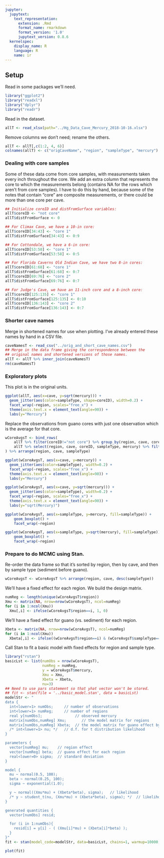 ```yaml
---
jupyter:
  jupytext:
    text_representation:
      extension: .Rmd
      format_name: rmarkdown
      format_version: '1.0'
      jupytext_version: 0.8.6
  kernelspec:
    display_name: R
    language: R
    name: ir
---
```


## Setup


Read in some packages we'll need.

```r
library("ggplot2")
library("readxl")
library("dplyr")
library("readr")
```

Read in the dataset.

```r
allT <- read_xlsx(path="../Hg_Data_Cave_Mercury_2018-10-16.xlsx")
```

Remove columns we don't need; rename the others.

```r
allT <- allT[,c(1:2, 4, 6)]
colnames(allT) <- c("origCaveName", "region", "sampleType", "mercury")
```

### Dealing with core samples

Some of these data come from core samples, with measurements taken every inch throughout the core.  We add an extra column that represents the core to which the measurements belong (contains NA for the rows which aren't from core samples).  I have to do this by hand, because some of the notes that contain "core" are composite measurements, or there could be more than one core per cave.

```r
## Initialize coreID and distFromSurface variables:
allT$coreID <- "not core"
allT$distFromSurface <- 0

## For Climax Cave, we have a 10-in core:
allT$coreID[34:43] <- "core 1"
allT$distFromSurface[34:43] <- 0:9

## For Cottondale, we have a 6-in core:
allT$coreID[53:58] <- "core 1"
allT$distFromSurface[53:58] <- 0:5

## For Florida Caverns Old Indian Cave, we have two 8-in cores:
allT$coreID[61:68] <- "core 1"
allT$distFromSurface[61:68] <- 0:7
allT$coreID[69:76] <- "core 2"
allT$distFromSurface[69:76] <- 0:7

## For Judge's Cave, we have an 11-inch core and a 8-inch core:
allT$coreID[125:135] <- "core 1"
allT$distFromSurface[125:135] <- 0:10
allT$coreID[136:143] <- "core 2"
allT$distFromSurface[136:143] <- 0:7
```

### Shorter cave names

Merge in shortened names for use when plotting.  I've already entered these names by hand in a CSV file.

```r
caveNamesT <- read_csv("../orig_and_short_cave_names.csv")
## Merge in the data frame giving the correspondence between the
## original names and shortened versions of those names.
allT <- allT %>% inner_join(caveNamesT)
rm(caveNamesT)
```

### Exploratory plots


This plot is in the original units.

```r
ggplot(allT, aes(x=cave, y=sqrt(mercury))) +
  geom_jitter(aes(color=sampleType, shape=coreID), width=0.2) +
  facet_wrap(~region, scales="free_x") +
  theme(axis.text.x = element_text(angle=90)) +
  labs(y="Mercury")
```

Replace the observations from guano cores with just one observation which is the average for that core.

```r
wCoreAvgsT <- bind_rows(
    allT %>% filter(coreID!="not core") %>% group_by(region, cave, coreID, sampleType) %>% summarize(mercury=mean(mercury)),
    allT %>% select(region, cave, coreID, sampleType, mercury) %>% filter(coreID=="not core")
) %>% arrange(region, cave, sampleType)

```

```r
ggplot(wCoreAvgsT, aes(x=cave, y=mercury)) +
  geom_jitter(aes(color=sampleType), width=0.2) +
  facet_wrap(~region, scales="free_x") +
  theme(axis.text.x = element_text(angle=90)) +
  labs(y="Mercury")
```

```r
ggplot(wCoreAvgsT, aes(x=cave, y=sqrt(mercury))) +
  geom_jitter(aes(color=sampleType), width=0.2) +
  facet_wrap(~region, scales="free_x") +
  theme(axis.text.x = element_text(angle=90)) +
  labs(y="sqrt(Mercury)")

```

```r
ggplot(wCoreAvgsT, aes(x=sampleType, y=mercury, fill=sampleType)) +
    geom_boxplot() +
    facet_wrap(~region)
```

```r
ggplot(wCoreAvgsT, aes(x=sampleType, y=sqrt(mercury), fill=sampleType)) +
    geom_boxplot() +
    facet_wrap(~region)
```

### Prepare to do MCMC using Stan.

Re-order the data frame so that it's sorted by region, then by cave, and then by sample type (sediment before guano).

```r
wCoreAvgsT <- wCoreAvgsT %>% arrange(region, cave, desc(sampleType))
```

We'll have a fixed effect for each region.  We build the design matrix.

```r
numReg <- length(unique(wCoreAvgsT$region))
Xmu <- matrix(NA, nrow=nrow(wCoreAvgsT), ncol=numReg)
for (i in 1:ncol(Xmu))
  Xmu[,i] <- ifelse(wCoreAvgsT$region==i, 1, 0)
```

We'll have a fixed effect for guano (vs. sediment) for each region.

```r
Xbeta <- matrix(NA, nrow=nrow(wCoreAvgsT), ncol=numReg)
for (i in 1:ncol(Xmu))
  Xbeta[,i] <- ifelse((wCoreAvgsT$region==i) & (wCoreAvgsT$sampleType=="G"), 1, 0)
```

Call Stan to fit a basic model with fixed effects for region and sample type.

```r
library("rstan")
basicLst <- list(numObs = nrow(wCoreAvgsT),
                 numReg = numReg,
                 y = wCoreAvgsT$mercury,
                 Xmu = Xmu,
                 Xbeta = Xbeta,
                 nu=3)
## Need to use pars statement so that yhat vector won't be stored.
## fit <- stan(file = '../basic_model.stan', data = basicLst)
modelStr <- "
data {
  int<lower=1> numObs;     // number of observations
  int<lower=1> numReg;     // number of regions
  real y[numObs];               // observed mercury
  matrix[numObs,numReg] Xmu;       // the model matrix for regions
  matrix[numObs,numReg] Xbeta;  // the model matrix for guano effect by region
  /* int<lower=1> nu; */   // d.f. for t distribution likelihood
}

parameters {
  vector[numReg] mu;    // region effect
  vector[numReg] beta;  // guano effect for each region
  real<lower=0> sigma;  // standard deviation
}

model {
  mu ~ normal(0.5, 100);
  beta ~ normal(0.25, 100);
  sigma ~ exponential(1.0);

  y ~ normal((Xmu*mu) + (Xbeta*beta), sigma);   // likelihood
  /* y ~ student_t(nu, (Xmu*mu) + (Xbeta*beta), sigma); */  // likelihood
}

generated quantities {
  vector[numObs] resid;

  for (i in 1:numObs){
    resid[i] = y[i] - ( (Xmu[i]*mu) + (Xbeta[i]*beta) );
  }
}"
fit <- stan(model_code=modelStr, data=basicLst, chains=1, warmup=10000, iter=20000, thin=10)
```

```r
plot(fit)
```

```r

```

